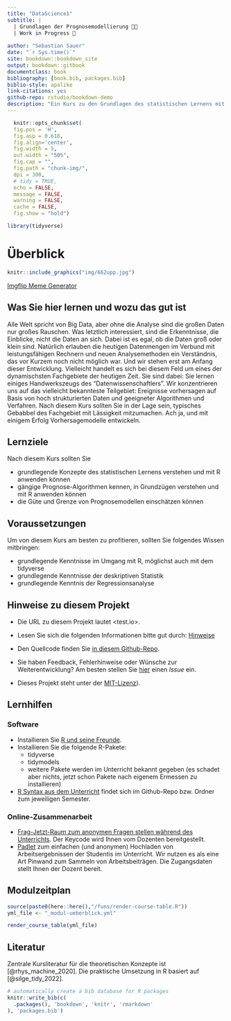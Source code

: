 ```yaml
--- 
title: "DataScience1"
subtitle: |
  | Grundlagen der Prognosemodellierung 🔮🧰
  | Work in Progress 🚧
  
author: "Sebastian Sauer"
date: "`r Sys.time()`"
site: bookdown::bookdown_site
output: bookdown::gitbook
documentclass: book
bibliography: [book.bib, packages.bib]
biblio-style: apalike
link-citations: yes
github-repo: rstudio/bookdown-demo
description: "Ein Kurs zu den Grundlagen des statistischen Lernens mit einem Fokus auf Prognosemodelle für hoch strukturierte Daten"
---
```



```r
  knitr::opts_chunk$set(
  fig.pos = 'H',
  fig.asp = 0.618,
  fig.align='center',
  fig.width = 5,
  out.width = "50%",
  fig.cap = "", 
  fig.path = "chunk-img/",
  dpi = 300,
  # tidy = TRUE,
  echo = FALSE,
  message = FALSE,
  warning = FALSE,
  cache = FALSE,
  fig.show = "hold")
```


```r
library(tidyverse)
```




# Überblick



```r
knitr::include_graphics("img/662upp.jpg")
```
[Imgflip Meme Generator](https://imgflip.com/i/662upp)



## Was Sie hier lernen und wozu das gut ist

Alle Welt spricht von Big Data, aber ohne die Analyse sind die großen Daten nur großes Rauschen. Was letztlich interessiert, sind die Erkenntnisse, die Einblicke, nicht die Daten an sich. 
Dabei ist es egal, ob die Daten groß oder klein sind. 
Natürlich erlauben die heutigen Datenmengen im Verbund mit leistungsfähigen Rechnern und neuen Analysemethoden ein Verständnis, 
das vor Kurzem noch nicht möglich war. 
Und wir stehen erst am Anfang dieser Entwicklung. 
Vielleicht handelt es sich bei diesem Feld um eines der dynamischsten Fachgebiete der heutigen Zeit. 
Sie sind dabei: Sie lernen einiges Handwerkszeugs des "Datenwissenschaftlers". 
Wir konzentrieren uns auf das vielleicht bekannteste Teilgebiet: 
Ereignisse vorhersagen auf Basis von hoch strukturierten Daten 
und geeigneter Algorithmen und Verfahren.
Nach diesem Kurs sollten Sie in der Lage sein,
typisches Gebabbel des Fachgebiet mit Lässigkeit mitzumachen.
Ach ja, und mit einigem Erfolg Vorhersagemodelle entwickeln.




## Lernziele

Nach diesem Kurs sollten Sie

- grundlegende Konzepte des statistischen Lernens verstehen und mit R anwenden können
- gängige Prognose-Algorithmen kennen, in Grundzügen verstehen und mit R anwenden können
- die Güte und Grenze von Prognosemodellen einschätzen können


## Voraussetzungen

Um von diesem Kurs am besten zu profitieren,
sollten Sie folgendes Wissen mitbringen:


- grundlegende Kenntnisse im Umgang mit R, möglichst auch mit dem tidyverse
- grundlegende Kenntnisse der deskriptiven Statistik
- grundlegende Kenntnis der Regressionsanalyse





## Hinweise zu diesem Projekt

- Die URL zu diesem Projekt lautet <test.io>.

- Lesen Sie sich die folgenden Informationen bitte gut durch: [Hinweise](https://sebastiansauer.github.io/fopra/Interna/Hinweise.html)

- Den Quellcode finden Sie [in diesem Github-Repo](https://github.com/sebastiansauer/datascience1).

- Sie haben Feedback, Fehlerhinweise oder Wünsche zur Weiterentwicklung? Am besten stellen Sie  [hier](https://github.com/sebastiansauer/datascience1/issues) einen *Issue*  ein.

- Dieses Projekt steht unter der [MIT-Lizenz](https://github.com/sebastiansauer/datascience1/blob/main/LICENSE)). 





## Lernhilfen




### Software

- Installieren Sie [R und seine Freunde](https://data-se.netlify.app/2021/11/30/installation-von-r-und-seiner-freunde/).
- Installieren Sie die folgende R-Pakete:
    - tidyverse
    - tidymodels
    - weitere Pakete werden im Unterricht bekannt gegeben (es schadet aber nichts, jetzt schon Pakete nach eigenem Ermessen zu installieren)
- [R Syntax aus dem Unterricht](https://github.com/sebastiansauer/Lehre) findet sich im Github-Repo bzw. Ordner zum jeweiligen Semester.





### Online-Zusammenarbeit

- [Frag-Jetzt-Raum zum anonymen Fragen stellen während des Unterrichts](https://frag.jetzt/home). Der Keycode wird Ihnen vom Dozenten bereitgestellt.
- [Padlet](https://de.padlet.com/) zum einfachen (und anonymen) Hochladen von Arbeitsergebnissen der Studentis im Unterricht. Wir nutzen es als eine Art Pinwand zum Sammeln von Arbeitsbeiträgen. Die Zugangsdaten stellt Ihnen der Dozent bereit.





## Modulzeitplan


```r
source(paste0(here::here(),"/funs/render-course-table.R"))
yml_file <- "_modul-ueberblick.yml"

render_course_table(yml_file)
```







## Literatur

Zentrale Kursliteratur für die theoretischen Konzepte ist [@rhys_machine_2020].
Die praktische Umsetzung in R basiert auf [@silge_tidy_2022].












```r
# automatically create a bib database for R packages
knitr::write_bib(c(
  .packages(), 'bookdown', 'knitr', 'rmarkdown'
), 'packages.bib')
```

